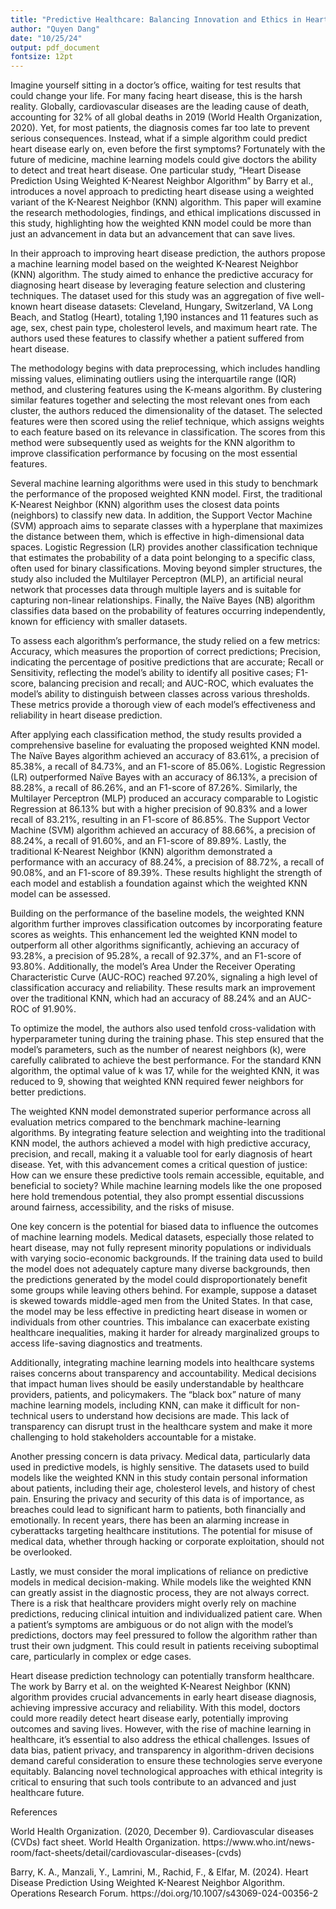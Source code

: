 ```yaml
---
title: "Predictive Healthcare: Balancing Innovation and Ethics in Heart Disease Diagnosis through Machine Learning"
author: "Quyen Dang"
date: "10/25/24"
output: pdf_document
fontsize: 12pt
---
```


Imagine yourself sitting in a doctor's office, waiting for test results that could change your life. For many facing heart disease, this is the harsh reality. Globally, cardiovascular diseases are the leading cause of death, accounting for 32% of all global deaths in 2019 (World Health Organization, 2020). Yet, for most patients, the diagnosis comes far too late to prevent serious consequences. Instead, what if a simple algorithm could predict heart disease early on, even before the first symptoms? Fortunately with the future of medicine, machine learning models could give doctors the ability to detect and treat heart disease. One particular study, "Heart Disease Prediction Using Weighted K-Nearest Neighbor Algorithm" by Barry et al., introduces a novel approach to predicting heart disease using a weighted variant of the K-Nearest Neighbor (KNN) algorithm. This paper will examine the research methodologies, findings, and ethical implications discussed in this study, highlighting how the weighted KNN model could be more than just an advancement in data but an advancement that can save lives.

In their approach to improving heart disease prediction, the authors propose a machine learning model based on the weighted K-Nearest Neighbor (KNN) algorithm. The study aimed to enhance the predictive accuracy for diagnosing heart disease by leveraging feature selection and clustering techniques. The dataset used for this study was an aggregation of five well-known heart disease datasets: Cleveland, Hungary, Switzerland, VA Long Beach, and Statlog (Heart), totaling 1,190 instances and 11 features such as age, sex, chest pain type, cholesterol levels, and maximum heart rate. The authors used these features to classify whether a patient suffered from heart disease.

The methodology begins with data preprocessing, which includes handling missing values, eliminating outliers using the interquartile range (IQR) method, and clustering features using the K-means algorithm. By clustering similar features together and selecting the most relevant ones from each cluster, the authors reduced the dimensionality of the dataset. The selected features were then scored using the relief technique, which assigns weights to each feature based on its relevance in classification. The scores from this method were subsequently used as weights for the KNN algorithm to improve classification performance by focusing on the most essential features.

Several machine learning algorithms were used in this study to benchmark the performance of the proposed weighted KNN model. First, the traditional K-Nearest Neighbor (KNN) algorithm uses the closest data points (neighbors) to classify new data. In addition, the Support Vector Machine (SVM) approach aims to separate classes with a hyperplane that maximizes the distance between them, which is effective in high-dimensional data spaces. Logistic Regression (LR) provides another classification technique that estimates the probability of a data point belonging to a specific class, often used for binary classifications. Moving beyond simpler structures, the study also included the Multilayer Perceptron (MLP), an artificial neural network that processes data through multiple layers and is suitable for capturing non-linear relationships. Finally, the Naïve Bayes (NB) algorithm classifies data based on the probability of features occurring independently, known for efficiency with smaller datasets.

To assess each algorithm's performance, the study relied on a few metrics: Accuracy, which measures the proportion of correct predictions; Precision, indicating the percentage of positive predictions that are accurate; Recall or Sensitivity, reflecting the model's ability to identify all positive cases; F1-score, balancing precision and recall; and AUC-ROC, which evaluates the model's ability to distinguish between classes across various thresholds. These metrics provide a thorough view of each model's effectiveness and reliability in heart disease prediction.

After applying each classification method, the study results provided a comprehensive baseline for evaluating the proposed weighted KNN model. The Naïve Bayes algorithm achieved an accuracy of 83.61%, a precision of 85.38%, a recall of 84.73%, and an F1-score of 85.06%. Logistic Regression (LR) outperformed Naïve Bayes with an accuracy of 86.13%, a precision of 88.28%, a recall of 86.26%, and an F1-score of 87.26%. Similarly, the Multilayer Perceptron (MLP) produced an accuracy comparable to Logistic Regression at 86.13% but with a higher precision of 90.83% and a lower recall of 83.21%, resulting in an F1-score of 86.85%. The Support Vector Machine (SVM) algorithm achieved an accuracy of 88.66%, a precision of 88.24%, a recall of 91.60%, and an F1-score of 89.89%. Lastly, the traditional K-Nearest Neighbor (KNN) algorithm demonstrated a performance with an accuracy of 88.24%, a precision of 88.72%, a recall of 90.08%, and an F1-score of 89.39%. These results highlight the strength of each model and establish a foundation against which the weighted KNN model can be assessed.

Building on the performance of the baseline models, the weighted KNN algorithm further improves classification outcomes by incorporating feature scores as weights. This enhancement led the weighted KNN model to outperform all other algorithms significantly, achieving an accuracy of 93.28%, a precision of 95.28%, a recall of 92.37%, and an F1-score of 93.80%. Additionally, the model's Area Under the Receiver Operating Characteristic Curve (AUC-ROC) reached 97.20%, signaling a high level of classification accuracy and reliability. These results mark an improvement over the traditional KNN, which had an accuracy of 88.24% and an AUC-ROC of 91.90%.

To optimize the model, the authors also used tenfold cross-validation with hyperparameter tuning during the training phase. This step ensured that the model's parameters, such as the number of nearest neighbors (k), were carefully calibrated to achieve the best performance. For the standard KNN algorithm, the optimal value of k was 17, while for the weighted KNN, it was reduced to 9, showing that weighted KNN required fewer neighbors for better predictions.

The weighted KNN model demonstrated superior performance across all evaluation metrics compared to the benchmark machine-learning algorithms. By integrating feature selection and weighting into the traditional KNN model, the authors achieved a model with high predictive accuracy, precision, and recall, making it a valuable tool for early diagnosis of heart disease. Yet, with this advancement comes a critical question of justice: How can we ensure these predictive tools remain accessible, equitable, and beneficial to society? While machine learning models like the one proposed here hold tremendous potential, they also prompt essential discussions around fairness, accessibility, and the risks of misuse.

One key concern is the potential for biased data to influence the outcomes of machine learning models. Medical datasets, especially those related to heart disease, may not fully represent minority populations or individuals with varying socio-economic backgrounds. If the training data used to build the model does not adequately capture many diverse backgrounds, then the predictions generated by the model could disproportionately benefit some groups while leaving others behind. For example, suppose a dataset is skewed towards middle-aged men from the United States. In that case, the model may be less effective in predicting heart disease in women or individuals from other countries. This imbalance can exacerbate existing healthcare inequalities, making it harder for already marginalized groups to access life-saving diagnostics and treatments.

Additionally, integrating machine learning models into healthcare systems raises concerns about transparency and accountability. Medical decisions that impact human lives should be easily understandable by healthcare providers, patients, and policymakers. The "black box" nature of many machine learning models, including KNN, can make it difficult for non-technical users to understand how decisions are made. This lack of transparency can disrupt trust in the healthcare system and make it more challenging to hold stakeholders accountable for a mistake.

Another pressing concern is data privacy. Medical data, particularly data used in predictive models, is highly sensitive. The datasets used to build models like the weighted KNN in this study contain personal information about patients, including their age, cholesterol levels, and history of chest pain. Ensuring the privacy and security of this data is of importance, as breaches could lead to significant harm to patients, both financially and emotionally. In recent years, there has been an alarming increase in cyberattacks targeting healthcare institutions. The potential for misuse of medical data, whether through hacking or corporate exploitation, should not be overlooked.

Lastly, we must consider the moral implications of reliance on predictive models in medical decision-making. While models like the weighted KNN can greatly assist in the diagnostic process, they are not always correct. There is a risk that healthcare providers might overly rely on machine predictions, reducing clinical intuition and individualized patient care. When a patient's symptoms are ambiguous or do not align with the model's predictions, doctors may feel pressured to follow the algorithm rather than trust their own judgment. This could result in patients receiving suboptimal care, particularly in complex or edge cases.

Heart disease prediction technology can potentially transform healthcare. The work by Barry et al. on the weighted K-Nearest Neighbor (KNN) algorithm provides crucial advancements in early heart disease diagnosis, achieving impressive accuracy and reliability. With this model, doctors could more readily detect heart disease early, potentially improving outcomes and saving lives. However, with the rise of machine learning in healthcare, it's essential to also address the ethical challenges. Issues of data bias, patient privacy, and transparency in algorithm-driven decisions demand careful consideration to ensure these technologies serve everyone equitably. Balancing novel technological approaches with ethical integrity is critical to ensuring that such tools contribute to an advanced and just healthcare future.

\newpage

References

World Health Organization. (2020, December 9). Cardiovascular diseases (CVDs) fact sheet. World Health Organization. https://www.who.int/news-room/fact-sheets/detail/cardiovascular-diseases-(cvds)

Barry, K. A., Manzali, Y., Lamrini, M., Rachid, F., & Elfar, M. (2024). Heart Disease Prediction Using Weighted K-Nearest Neighbor Algorithm. Operations Research Forum. https://doi.org/10.1007/s43069-024-00356-2

